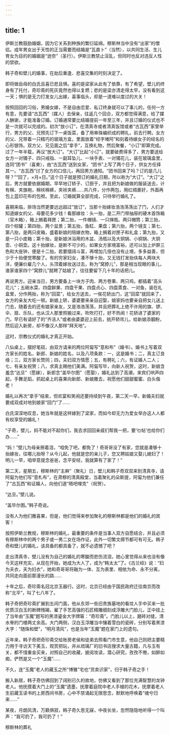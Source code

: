 ```yaml
---
---
---
```

title: 1
---





伊斯兰教鼓励婚姻，因为它关系到种族的繁衍延绵。穆斯林当中没有“出家”的僧侣。成年男女出于天性的正当需要而结婚是“瓦直卜”（当然），以共同生活、生儿育女为目的的婚姻是“逊奈”（圣行）。伊斯兰教禁止淫乱，但同时也反对违反人性的禁欲。

韩子奇和壁儿的婚事，在劫后重逢、悲喜交集的时刻决定了。

即将做岳母的白氏且喜已悲且惧。喜的是梁家从此有了依靠，有了希望，壁儿的终身有了托付，奇珍斋的死灰竟然也得以复燃；悲的是梁亦清走得太早，没有看到这一天；惧的是无力打发女儿出嫁，喜事临头，却是一道难以度过的大关！

按照回回的习俗，男婚女嫁，不是自由恋爱、私订终身就可以了事儿的，任何一方有意，先要请“古瓦西”（媒人）去保亲，往返几个回合，双方都觉得满意，给了媒人酬谢，才能准备订婚。订婚通常要比结婚提前一年至三年，并且订婚的仪式也不是一次就可以完成的。初次“放小订”，在清真寺或者清真饭馆或者“古瓦西”家里举行，男方的父、兄预先订下一桌饭菜，备了用串珠编织成的聘礼，前去行聘。女方的父、兄带着一只精巧的玻璃方盒，里面放着“经字堵阿”和刻着待嫁女子的经名的心形银饰。双方父、兄见面之后“拿手”，互换礼物，然后聚餐，“小订”即算完成。过了一年半载，再议“放大订”。“大订”比起“小订”，就要破费得多了，男方要送给女方一对镯子、四只戒指、一副耳坠儿、一块手表、一对镯花儿，装在玻璃盒里，连同“团书”（喜柬），由“古瓦西”送到女家，“团书”上写了两个日子，供女方任择其一。“古瓦西”讨了女方的口信儿，再回男方通知。“团书回来了吗？订的是几儿呀？”“回了，×月×日。”这个日子就是预订的婚礼日期，所以称为“大订”。“大订”之后，男方就要依据婚期，早早地订轿子、订厨于，并且把为新娘做的服装送去，计有棉、夹旗袍，棉袄棉裤，夹袄夹裤……共八件，分作两包，用红绸裹好，外面再包上蓝印花布的包袱。至此，订婚就算全部完成，只待举行婚礼了。

喜期来临，排场当然更要远远超过“放订”，当那十抬嫁妆浩浩荡荡出了门，人们才知道嫁女的父、母要花多少钱！看那嫁妆：头一抬，是二开门带抽屉的硬木首饰箱（官木箱），箱上搁着拜匣；第二抬，一件帽镜、一只掸瓶、两只帽筒；第三抬，四个棕罐；第四抬，两个盆景；第五抬，鱼缸、果盘；第六抬，两个镜支；第七、第八抬，是两只皮箱，盛着新娘的陪嫁衣物，箱上搁着对匣子和礼盒；第九抬，又是一只小皮箱；第十抬，是新娘沐浴用的木盆、汤瓶以及大铜锅、小铜锅、大铜壶、小铜壶。这十抬嫁妆，是断不可少的，如果女方家境富裕，还可以加上炉屏三色和大座钟，便是十二抬。若要摆阔斗富，再增加几倍也没有止境，多多益善，但少于十抬便觉寒酸了。有的穷家妇女，凑不够十抬，又无钱打发抬伕每人两块大洋，便廉价雇几个人，头顶着嫁妆送过去，称为“窝脖儿”，那是相当现眼的事儿，谁家谁家四个“窝脖儿”就聘了姑娘了，往往要留下几十年的话把儿。

再说男方。迎亲当日，男方要备上一块方子肉、两方卷果、两只鸡，都插着“高头花儿”；五碗水菜、四盘鲜果、四盘干果、四盘点心、四盘蒸食、一对鱼，装在礼盒里，分作两抬，称为“回菜”，给女方送去，一俟花轿出门，这“回菜”就回来了，女方的亲友大吃一顿。新娘上轿，婆婆要来亲自迎娶，娘家妈也要亲自把女儿送上门去，随着去的还有娘家亲友，又是浩浩荡荡，并且把葬礼上绝不许用的旗、锣、伞、扇、乐队，也从汉人那里照搬过来，吹吹打打，好不热闹！花轿进了婆家的门，早已有请好了的“齐洁人”或者由婆婆迎上前去，挑开轿帘儿，给新娘添胭粉，然后迎入新房，却不像汉人那样“拜天地”。

这时，宗教仪式的婚礼才真正开始。

八仙桌上，摆好笔砚，由双方请来的两位阿匐写“意和布”（婚书）。婚书上写着双方家长的姓名，新郎、新娘的姓名，以及八项条款：一，这是婚书；二，真主订良缘；三，双方家长赞同；四，夫妇双方情愿；五，有聘礼；六，有证婚人二人；七，有亲友祝贺；八，求真主赐他们美满。阿匐写毕，向新人祝贺，这时，新娘含羞念“达旦”（愿嫁），新郎念“盖毕尔图”（愿娶），婚礼达到了高潮，来宾们哄声四起，手舞足蹈，抓起桌上的喜果向新郎、新娘撒去，祝愿他们甜甜蜜蜜、白头偕老！

婚礼以再次“拿手”结束，但欢宴和笑闹还要持续到午夜，第二天一早，新婚夫妇就要成双成对地到娘家“回门”了……

白氏深深地叹息，她当年就是这样嫁到了梁家，而如今却无力为爱女举办这人人都有权享受的婚礼！

“子奇，壁儿，妈不能对不起你们，我去求回回亲戚们帮我一把，要‘乜帖’也给你们办……”

“妈！”壁儿为母亲擦着泪，“咱免了吧，都免了！奇哥哥没了有家，您就是凑够十抬嫁妆，往哪儿抬呀？从今儿起，他就是您的亲儿子，您又聘姑娘又娶儿媳妇了！明儿一早，咱举意提念爸爸，念平安经，我就算有了家了！”

第二天，星期五，穆斯林的“主麻”（聚礼）日，壁儿和韩子奇双双来到清真寺，请阿匐为他们写“意札布”，在肃穆的清真殿堂，当着聚礼的朵斯提，阿匐为他们兼任了“古瓦西”和证婚人，向他们道“晤吧哩克”（祝贺）。

“达旦。”壁儿说。

“盖毕尔图。”韩子奇说。

没有人为他们撒喜果，但是，他们觉得来参加聚礼的穆斯林都是他们的婚礼的宾客！

按照伊斯兰教规，穆斯林的婚礼，最重要的条件是当事人双方自愿结合，并且必须有穆斯林中的两个男子或一男二女在场作证，此外一切繁文缛节都可有可无。韩子奇和壁儿的婚礼，该具备的都具备了，就不必遗憾了吧？

走出清真寺，壁儿没有为自己的婚礼的寒酸而悲伤流泪，她心里觉得从来也没有像今天这样充实，从现在开始，她成为大人了，成为“韩太太”了。《古兰经》说：“妇为夫衣，夫为妇衣”，她和奇哥哥将融为一体、互为表里、相依为命、永不分离，共同走向面前那漫长的路……

十年之后，奇珍斋名冠北京玉器行。这时，北京已经由于国民政府迁往南京而改称“北平”，叫了七八年了。

韩子奇把奇珍斋扩展到五间门面，他从东郊一些旧贵族墓地的看坟人手中买来一批优质汉白玉的断碑残碣，雇了手艺高强的石匠精雕细刻成浮雕大门脸儿，正中挂上了当年由“玉魔”题写的黑漆鎏金大字牌匾：“奇珍斋”。门脸儿以上，磨砖对缝，清水脊的门楼两丈余高。大门两侧，汉白玉浮雕当中镶着雪白的瓷砖，分别写着黑漆大字：“随珠和壁”，“明月清风”，也是当年“玉魔”题在家门上的遗句。

近年来，韩子奇把奇珍斋交给账房老侯和徒弟去照看门市生意，他自己则把主要精力用于寻访天下美玉，观赏把玩，并从琉璃厂的旧书店搜求大量古籍，凡与玉有关，都不惜重金买来，对照自己的收藏，披阅攻读，潜心研究，孜孜不倦，如醉如痴，俨然是又一个“玉魔”……

不久，连“玉魔”老人的藏玉之所“博雅”宅也“货卖识家”，归于韩子奇之手！

搬入新居，韩子奇仿佛回到了阔别已久的故地，仿佛又看到了那位充满智慧的龙钟老人。他抚摸着大门上的“玉魔”遗墨，抚摩着庭院中老人手植的花木，抚摩着老人生前藏玉读书的上房西间书房，心中不禁涌起无限思念，默默地呼唤着“魂兮归来……”

某夜，月朗风清，万籁俱寂，韩子奇久思无寐，中夜长坐，忽然隐隐地听得一个叫声：“我可扔了，我可扔了！”

穆斯林的葬礼